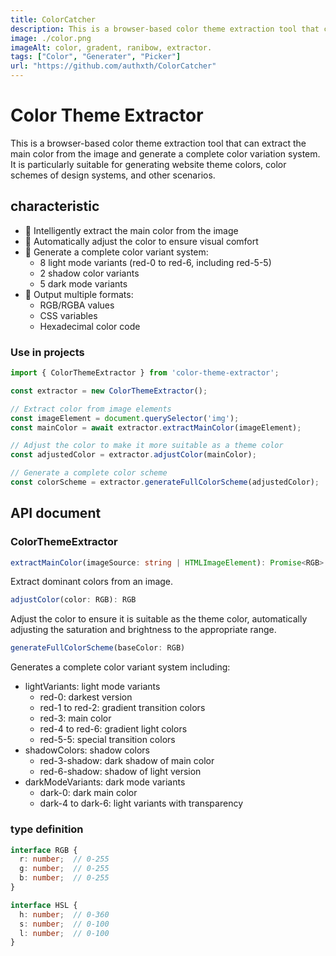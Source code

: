 ```yaml
---
title: ColorCatcher
description: This is a browser-based color theme extraction tool that can extract the main color from the image and generate a complete color variation system.
image: ./color.png
imageAlt: color, gradent, ranibow, extractor.
tags: ["Color", "Generater", "Picker"]
url: "https://github.com/authxth/ColorCatcher"
---
```


# Color Theme Extractor 

This is a browser-based color theme extraction tool that can extract the main color from the image and generate a complete color variation system. It is particularly suitable for generating website theme colors, color schemes of design systems, and other scenarios.

## characteristic

- 🎨 Intelligently extract the main color from the image
- 🔄 Automatically adjust the color to ensure visual comfort
- 🌈 Generate a complete color variant system:
  - 8 light mode variants (red-0 to red-6, including red-5-5)
  - 2 shadow color variants
  - 5 dark mode variants
- 💅 Output multiple formats:
  - RGB/RGBA values
  - CSS variables
  - Hexadecimal color code


### Use in projects

```typescript
import { ColorThemeExtractor } from 'color-theme-extractor';

const extractor = new ColorThemeExtractor();

// Extract color from image elements
const imageElement = document.querySelector('img');
const mainColor = await extractor.extractMainColor(imageElement);

// Adjust the color to make it more suitable as a theme color
const adjustedColor = extractor.adjustColor(mainColor);

// Generate a complete color scheme
const colorScheme = extractor.generateFullColorScheme(adjustedColor);
```

## API document

### ColorThemeExtractor

```typescript
extractMainColor(imageSource: string | HTMLImageElement): Promise<RGB>
```
Extract dominant colors from an image.

```typescript
adjustColor(color: RGB): RGB
```
Adjust the color to ensure it is suitable as the theme color, automatically adjusting the saturation and brightness to the appropriate range.

```typescript
generateFullColorScheme(baseColor: RGB)
```
Generates a complete color variant system including:

- lightVariants: light mode variants
  - red-0: darkest version
  - red-1 to red-2: gradient transition colors
  - red-3: main color
  - red-4 to red-6: gradient light colors
  - red-5-5: special transition colors
- shadowColors: shadow colors
  - red-3-shadow: dark shadow of main color
  - red-6-shadow: shadow of light version
- darkModeVariants: dark mode variants
  - dark-0: dark main color
  - dark-4 to dark-6: light variants with transparency

### type definition

```typescript
interface RGB {
  r: number;  // 0-255
  g: number;  // 0-255
  b: number;  // 0-255
}

interface HSL {
  h: number;  // 0-360
  s: number;  // 0-100
  l: number;  // 0-100
}
``` 